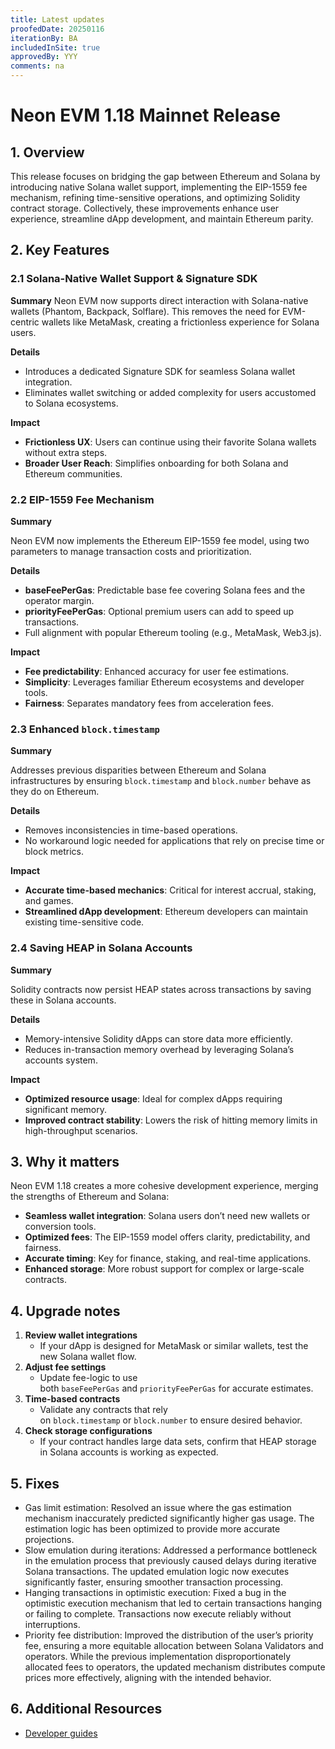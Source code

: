 ```yaml
---
title: Latest updates
proofedDate: 20250116
iterationBy: BA
includedInSite: true
approvedBy: YYY
comments: na
---
```

# Neon EVM 1.18 Mainnet Release

## 1. Overview

This release focuses on bridging the gap between Ethereum and Solana by introducing native Solana wallet support, implementing the EIP-1559 fee mechanism, refining time-sensitive operations, and optimizing Solidity contract storage. Collectively, these improvements enhance user experience, streamline dApp development, and maintain Ethereum parity.

## 2. Key Features

### 2.1 Solana-Native Wallet Support & Signature SDK

**Summary**
Neon EVM now supports direct interaction with Solana-native wallets (Phantom, Backpack, Solflare). This removes the need for EVM-centric wallets like MetaMask, creating a frictionless experience for Solana users.

**Details**

- Introduces a dedicated Signature SDK for seamless Solana wallet integration.
- Eliminates wallet switching or added complexity for users accustomed to Solana ecosystems.

**Impact**

- **Frictionless UX**: Users can continue using their favorite Solana wallets without extra steps.
- **Broader User Reach**: Simplifies onboarding for both Solana and Ethereum communities.

### 2.2 EIP-1559 Fee Mechanism

**Summary**

Neon EVM now implements the Ethereum EIP-1559 fee model, using two parameters to manage transaction costs and prioritization.

**Details**

- **baseFeePerGas**: Predictable base fee covering Solana fees and the operator margin.
- **priorityFeePerGas**: Optional premium users can add to speed up transactions.
- Full alignment with popular Ethereum tooling (e.g., MetaMask, Web3.js).

**Impact**

- **Fee predictability**: Enhanced accuracy for user fee estimations.
- **Simplicity**: Leverages familiar Ethereum ecosystems and developer tools.
- **Fairness**: Separates mandatory fees from acceleration fees.

### 2.3 Enhanced `block.timestamp`

**Summary**

Addresses previous disparities between Ethereum and Solana infrastructures by ensuring `block.timestamp` and `block.number` behave as they do on Ethereum.

**Details**

- Removes inconsistencies in time-based operations.
- No workaround logic needed for applications that rely on precise time or block metrics.

**Impact**

- **Accurate time-based mechanics**: Critical for interest accrual, staking, and games.
- **Streamlined dApp development**: Ethereum developers can maintain existing time-sensitive code.

### 2.4 Saving HEAP in Solana Accounts

**Summary**

Solidity contracts now persist HEAP states across transactions by saving these in Solana accounts.

**Details**

- Memory-intensive Solidity dApps can store data more efficiently.
- Reduces in-transaction memory overhead by leveraging Solana’s accounts system.

**Impact**

- **Optimized resource usage**: Ideal for complex dApps requiring significant memory.
- **Improved contract stability**: Lowers the risk of hitting memory limits in high-throughput scenarios.

## 3. Why it matters

Neon EVM 1.18 creates a more cohesive development experience, merging the strengths of Ethereum and Solana:

- **Seamless wallet integration**: Solana users don’t need new wallets or conversion tools.
- **Optimized fees**: The EIP-1559 model offers clarity, predictability, and fairness.
- **Accurate timing**: Key for finance, staking, and real-time applications.
- **Enhanced storage**: More robust support for complex or large-scale contracts.

## 4. Upgrade notes

1. **Review wallet integrations**
    - If your dApp is designed for MetaMask or similar wallets, test the new Solana wallet flow.
2. **Adjust fee settings**
    - Update fee-logic to use both `baseFeePerGas` and `priorityFeePerGas` for accurate estimates.
3. **Time-based contracts**
    - Validate any contracts that rely on `block.timestamp` or `block.number` to ensure desired behavior.
4. **Check storage configurations**
    - If your contract handles large data sets, confirm that HEAP storage in Solana accounts is working as expected.

## 5. Fixes

- Gas limit estimation: Resolved an issue where the gas estimation mechanism inaccurately predicted significantly higher gas usage. The estimation logic has been optimized to provide more accurate projections.
- Slow emulation during iterations: Addressed a performance bottleneck in the emulation process that previously caused delays during iterative Solana transactions. The updated emulation logic now executes significantly faster, ensuring smoother transaction processing.
- Hanging transactions in optimistic execution: Fixed a bug in the optimistic execution mechanism that led to certain transactions hanging or failing to complete. Transactions now execute reliably without interruptions.
- Priority fee distribution: Improved the distribution of the user’s priority fee, ensuring a more equitable allocation between Solana Validators and operators. While the previous implementation disproportionately allocated fees to operators, the updated mechanism distributes compute prices more effectively, aligning with the intended behavior.

## 6. Additional Resources

<!-- - Change logs -->
<!-- - Relevant code repositories -->
- [Developer guides](https://neonevm.org/docs/developing/get-started)
